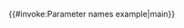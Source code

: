 <includeonly>{{#invoke:Parameter names example|main}}</includeonly><noinclude>
{{Redirect3|[[Template:Generic template demo]]|[[Template:Pnex]]}}
{{Documentation}}</noinclude>